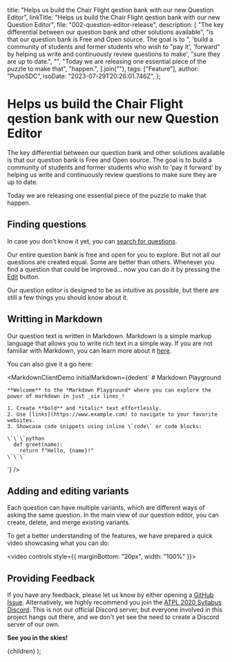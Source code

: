 
  title:
    "Helps us build the Chair Flight qestion bank with our new Question Editor",
  linkTitle:
    "Helps us build the Chair Flight qestion bank with our new Question Editor",
  file: "002-question-editor-release",
  description: [
    "The key differential between our question bank and other solutions available",
    "is that our question bank is Free and Open source. The goal is to ",
    'build a community of students and former students who wish to "pay it',
    'forward" by helping us write and continuously review questions to make',
    "sure they are up to date.",
    "",
    "Today we are releasing one essential piece of the puzzle to make that",
    "happen.",
  ].join(""),
  tags: ["Feature"],
  author: "PupoSDC",
  isoDate: "2023-07-29T20:26:01.746Z",
};

# Helps us build the Chair Flight qestion bank with our new Question Editor

The key differential between our question bank and other solutions available is
that our question bank is Free and Open source. The goal is to build a community
of students and former students who wish to 'pay it forward' by helping us write
and continuously review questions to make sure they are up to date.

Today we are releasing one essential piece of the puzzle to make that happen.

## Finding questions

In case you don't know it yet, you can [search for questions](/questions).

<QuestionSearchDemo />

Our entire question bank is free and open for you to explore. But not all our
questions are created equal. Some are better than others. Whenever you find a
question that could be improved... now you can do it by pressing the
[Edit](/questions/QDL7KCZC7I/edit) button.

Our question editor is designed to be as intuitive as possible, but there are
still a few things you should know about it.

## Writting in Markdown

Our question text is written in Markdown. Markdown is a simple markup language
that allows you to write rich text in a simple way. If you are not familiar with
Markdown, you can learn more about it [here](https://www.markdownguide.org/).

You can also give it a go here:

<MarkdownClientDemo 
  initialMarkdown={dedent`
    # Markdown Playground

    **Welcome** to the *Markdown Playground* where you can explore the power of markdown in just _six lines_!

    1. Create **bold** and *italic* text effortlessly.
    2. Use [links](https://www.example.com) to navigate to your favorite websites.
    3. Showcase code snippets using inline \`code\` or code blocks:

    \`\`\`python
      def greet(name):
        return f"Hello, {name}!"
    \`\`\`

`}
/>

## Adding and editing variants

Each question can have multiple variants, which are different ways of asking the
same question. In the main view of our question editor, you can create, delete,
and merge existing variants.

To get a better understanding of the features, we have prepared a quick video
showcasing what you can do:

<video controls style={{ marginBottom: "20px", width: "100%" }}>
  <source src="/blog/002-demo-video-1.webm" type="video/webm" />
</video>

## Providing Feedback

If you have any feedback, please let us know by either opening a
[GitHub Issue](https://github.com/PupoSDC/chair-flight/issues). Alternatively,
we highly recommend you join the [ATPL 2020 Syllabus Discord](https://discord.gg/atpl).
This is not our official Discord server, but everyone involved in this project
hangs out there, and we don't yet see the need to create a Discord server of
our own.

**See you in the skies!**

  <BlogPageLayout meta={meta}>{children}</BlogPageLayout>
);

